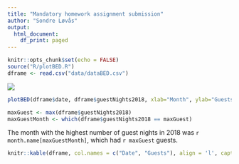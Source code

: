 ```yaml
---
title: "Mandatory homework assignment submission"
author: "Sondre Løvås"
output:
  html_document:
    df_print: paged
---
```


```r
knitr::opts_chunk$set(echo = FALSE)
source("R/plotBED.R")
dframe <- read.csv("data/dataBED.csv")
```

![](picture/tromso_by_night.png)

```r
plotBED(dframe$date, dframe$guestNights2018, xlab="Month", ylab="Guests", main="Plot of guests per month in 2018. ")
```

```r
maxGuest <- max(dframe$guestNights2018)
maxGuestMonth <- which(dframe$guestNights2018 == maxGuest)
```

The month with the highest number of guest nights in 2018 was `r month.name[maxGuestMonth]`, which had `r maxGuest` guests.

```r
knitr::kable(dframe, col.names = c("Date", "Guests"), align = 'l', caption="Table of guests per month in 2018")
```


